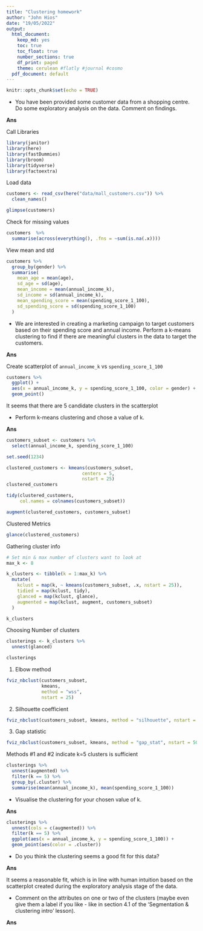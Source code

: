 ```yaml
---
title: "Clustering homework"
author: "John Hios"
date: "19/05/2022"
output:
  html_document:
    keep_md: yes
    toc: true
    toc_float: true
    number_sections: true
    df_print: paged
    theme: cerulean #flatly #journal #cosmo
  pdf_document: default
---
```


```r
knitr::opts_chunk$set(echo = TRUE)
```


* You have been provided some customer data from a shopping centre. Do some exploratory analysis on the data. Comment on findings. 

**Ans**

Call Libraries
```r
library(janitor)
library(here)
library(fastDummies)
library(broom)
library(tidyverse)
library(factoextra)
```


Load data
```r
customers <- read_csv(here("data/mall_customers.csv")) %>% 
  clean_names()

glimpse(customers)
```


Check for missing values
```r
customers  %>% 
  summarise(across(everything(), .fns = ~sum(is.na(.x))))
```

View mean and std
```r
customers %>%
  group_by(gender) %>%
  summarise(
    mean_age = mean(age),
    sd_age = sd(age),
    mean_income = mean(annual_income_k),
    sd_income = sd(annual_income_k),
    mean_spending_score = mean(spending_score_1_100),
    sd_spending_score = sd(spending_score_1_100)
  )
```






* We are interested in creating a marketing campaign to target customers based on their spending score and annual income. Perform a k-means clustering to find if there are meaningful clusters in the data to target the customers. 

**Ans**

Create scatterplot of ``annual_income_k`` vs ``spending_score_1_100``

```r
customers %>%
  ggplot() +
  aes(x = annual_income_k, y = spending_score_1_100, color = gender) +
  geom_point()
```

It seems that there are 5 candidate clusters in the scatterplot


* Perform k-means clustering and chose a value of k.

**Ans**

```r
customers_subset <- customers %>% 
  select(annual_income_k, spending_score_1_100)
```

```r
set.seed(1234)

clustered_customers <- kmeans(customers_subset, 
                            centers = 5, 
                            nstart = 25)
clustered_customers
```


```r
tidy(clustered_customers, 
     col.names = colnames(customers_subset))
```


```r
augment(clustered_customers, customers_subset)
```

Clustered Metrics
```r
glance(clustered_customers)
```



Gathering cluster info
```r
# Set min & max number of clusters want to look at 
max_k <- 8 

k_clusters <- tibble(k = 1:max_k) %>%
  mutate(
    kclust = map(k, ~ kmeans(customers_subset, .x, nstart = 25)), 
    tidied = map(kclust, tidy),
    glanced = map(kclust, glance),
    augmented = map(kclust, augment, customers_subset)
  )

k_clusters
```

Choosing Number of clusters

```r
clusterings <- k_clusters %>%
  unnest(glanced)

clusterings
```



1. Elbow method
```r
fviz_nbclust(customers_subset, 
             kmeans, 
             method = "wss", 
             nstart = 25)
```


2. Silhouette coefficient
```r
fviz_nbclust(customers_subset, kmeans, method = "silhouette", nstart = 25)
```


3. Gap statistic
```r
fviz_nbclust(customers_subset, kmeans, method = "gap_stat", nstart = 50) #would put nstart=25 if had more computing power
```


Methods #1 and #2 indicate k=5 clusters is sufficient



```r
clusterings %>% 
  unnest(augmented) %>%
  filter(k == 5) %>%
  group_by(.cluster) %>%
  summarise(mean(annual_income_k), mean(spending_score_1_100))
```



* Visualise the clustering for your chosen value of k.

**Ans**

```r
clusterings %>% 
  unnest(cols = c(augmented)) %>% 
  filter(k == 5) %>% 
  ggplot(aes(x = annual_income_k, y = spending_score_1_100)) +
  geom_point(aes(color = .cluster))
```




* Do you think the clustering seems a good fit for this data?

**Ans**

It seems a reasonable fit, which is in line with human intuition based on the scatterplot created during the exploratory analysis stage of  the data.

* Comment on the attributes on one or two of the clusters (maybe even give them a label if you like - like in section 4.1 of the 'Segmentation & clustering intro' lesson). 

**Ans**





